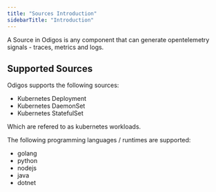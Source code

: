 ---
title: "Sources Introduction"
sidebarTitle: "Introduction"
---

A Source in Odigos is any component that can generate opentelemetry signals - traces, metrics and logs.

## Supported Sources

Odigos supports the following sources:

- Kubernetes Deployment
- Kubernetes DaemonSet
- Kubernetes StatefulSet

Which are refered to as kubernetes workloads.

The following programming languages / runtimes are supported:

- golang
- python
- nodejs
- java
- dotnet
